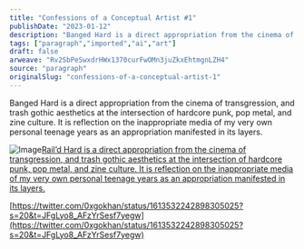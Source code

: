 ```yaml
---
title: "Confessions of a Conceptual Artist #1"
publishDate: "2023-01-12"
description: "Banged Hard is a direct appropriation from the cinema of transgression, and trash gothic aesthetics at the intersection of hardcore punk, pop metal, ......"
tags: ["paragraph","imported","ai","art"]
draft: false
arweave: "Rv2SbPeSwxdrHWx1370curFwOMn3juZkxEhtmgnLZH4"
source: "paragraph"
originalSlug: "confessions-of-a-conceptual-artist-1"
---
```


Banged Hard is a direct appropriation from the cinema of transgression, and trash gothic aesthetics at the intersection of hardcore punk, pop metal, and zine culture. It is reflection on the inappropriate media of my very own personal teenage years as an appropriation manifested in its layers.

![Image](https://storage.googleapis.com/papyrus_images/0329cc134c760a0a5582ea28a76cafca.jpg)[Rail’d Hard is a direct appropriation from the cinema of transgression, and trash gothic aesthetics at the intersection of hardcore punk, pop metal, and zine culture. It is reflection on the inappropriate media of my very own personal teenage years as an appropriation manifested in its layers.](https://app.manifold.xyz/c/hard)

[https://twitter.com/0xgokhan/status/1613532242898305025?s=20&t=JFgLyo8_AFzYrSesf7yegw](https://twitter.com/0xgokhan/status/1613532242898305025?s=20&t=JFgLyo8_AFzYrSesf7yegw)